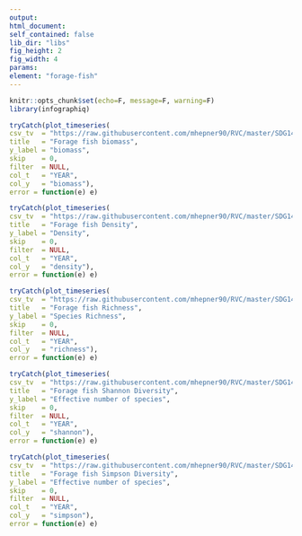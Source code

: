 ```yaml
---
output:
html_document:
self_contained: false
lib_dir: "libs"
fig_height: 2
fig_width: 4
params:
element: "forage-fish"
---
```


```r
knitr::opts_chunk$set(echo=F, message=F, warning=F)
library(infographiq)
```

```r
tryCatch(plot_timeseries(
csv_tv  = "https://raw.githubusercontent.com/mhepner90/RVC/master/SDG14/trophic_groups/biomass/forage_fk_bio_merged.csv",
title   = "Forage fish biomass",
y_label = "biomass",
skip    = 0,
filter  = NULL,
col_t   = "YEAR",
col_y   = "biomass"),
error = function(e) e)
```

```r
tryCatch(plot_timeseries(
csv_tv  = "https://raw.githubusercontent.com/mhepner90/RVC/master/SDG14/trophic_groups/density/forage_fk_den_merged.csv",
title   = "Forage fish Density",
y_label = "Density",
skip    = 0,
filter  = NULL,
col_t   = "YEAR",
col_y   = "density"),
error = function(e) e)
```

```r
tryCatch(plot_timeseries(
csv_tv  = "https://raw.githubusercontent.com/mhepner90/RVC/master/SDG14/trophic_groups/diversity/forage_fk_diversity_merged.csv",
title   = "Forage fish Richness",
y_label = "Species Richness",
skip    = 0,
filter  = NULL,
col_t   = "YEAR",
col_y   = "richness"),
error = function(e) e)
```

```r
tryCatch(plot_timeseries(
csv_tv  = "https://raw.githubusercontent.com/mhepner90/RVC/master/SDG14/trophic_groups/diversity/forage_fk_diversity_merged.csv",
title   = "Forage fish Shannon Diversity",
y_label = "Effective number of species",
skip    = 0,
filter  = NULL,
col_t   = "YEAR",
col_y   = "shannon"),
error = function(e) e)
```

```r
tryCatch(plot_timeseries(
csv_tv  = "https://raw.githubusercontent.com/mhepner90/RVC/master/SDG14/trophic_groups/diversity/forage_fk_diversity_merged.csv",
title   = "Forage fish Simpson Diversity",
y_label = "Effective number of species",
skip    = 0,
filter  = NULL,
col_t   = "YEAR",
col_y   = "simpson"),
error = function(e) e)
```

